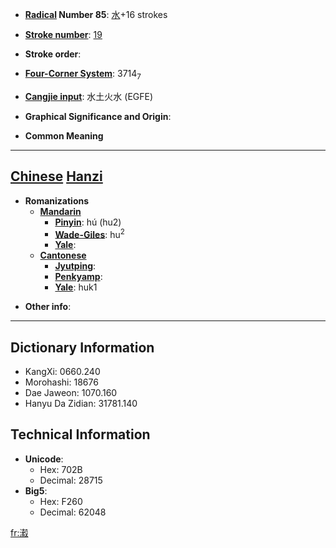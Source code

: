 * '''[[Wiktionary:Chinese radical index| Radical]] Number 85''': [[Wiktionary:Chinese radical index 水|水]]+16 strokes

* '''[[Wiktionary:Chinese total strokes index|Stroke number]]''': [[Wiktionary:Chinese total strokes index 19|19]]

* '''Stroke order''': 

* '''[[Wiktionary:Chinese four corner index|Four-Corner System]]''': 3714<sub>7</sub>

* '''[[Wiktionary:Chinese Cangjie index|Cangjie input]]''': 水土火水 (EGFE)

* '''Graphical Significance and Origin''': 

* '''Common Meaning'''

----

== [[Chinese]] [[Hanzi]] ==

* '''Romanizations'''
** '''[[Mandarin]]'''
*** '''[[Pinyin]]''': hú (hu2)
*** '''[[Wade-Giles]]''': hu<sup>2</sup>
*** '''[[Yale]]''': 
** '''[[Cantonese]]'''
*** '''[[Jyutping]]''':
*** '''[[Penkyamp]]''': 
*** '''[[Yale]]''': huk1

* '''Other info''': 

----

== Dictionary Information ==

* KangXi: 0660.240
* Morohashi: 18676
* Dae Jaweon: 1070.160
* Hanyu Da Zidian: 31781.140

== Technical Information ==

* '''Unicode''':
** Hex: 702B
** Decimal: 28715
* '''Big5''':
** Hex: F260
** Decimal: 62048

[[fr:瀫]]